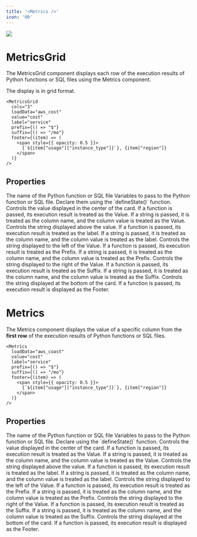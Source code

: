 ```yaml
---
title: '<Metrics />'
icon: '00'
---
```


<Frame>
  <img src="/assets/images/pages/metrics.jpg" />
</Frame>

# MetricsGrid

The MetricsGrid component displays each row of the execution results of Python functions or SQL files using the Metrics component.

The display is in grid format.

```tsx
<MetricsGrid
  cols="3"
  loadData="aws_cost"
  value="cost"
  label="service"
  prefix={() => "$"}
  suffix={() => "/mo"}
  footer={(item) => (
    <span style={{ opacity: 0.5 }}>
      {`${item["usage"]["instance_type"]}`}, {item["region"]}
    </span>
  )}
/>
```

## Properties

<ParamField path="loadData" type="string" required>
  The name of the Python function or SQL file
</ParamField>

<ParamField path="variables" type="{ [key: string]: any }">
  Variables to pass to the Python function or SQL file. Declare them using the `defineState()` function.
</ParamField>

<ParamField path="value" type="function | string">
  Controls the value displayed in the center of the card.
  If a function is passed, its execution result is treated as the Value. If a string is passed, it is treated as the column name, and the column value is treated as the Value.
</ParamField>

<ParamField path="label" type="function | string">
  Controls the string displayed above the value.
  If a function is passed, its execution result is treated as the label. If a string is passed, it is treated as the column name, and the column value is treated as the label.
</ParamField>

<ParamField path="preix" type="function | string">
  Controls the string displayed to the left of the Value.
  If a function is passed, its execution result is treated as the Prefix. If a string is passed, it is treated as the column name, and the column value is treated as the Prefix.
</ParamField>

<ParamField path="suffix" type="function | string">
  Controls the string displayed to the right of the Value.
  If a function is passed, its execution result is treated as the Suffix. If a string is passed, it is treated as the column name, and the column value is treated as the Suffix.
</ParamField>

<ParamField path="footer" type="function">
  Controls the string displayed at the bottom of the card.
  If a function is passed, its execution result is displayed as the Footer.
</ParamField>


# Metrics

The Metrics component displays the value of a specific column from the **first row** of the execution results of Python functions or SQL files.

```tsx
<Metrics
  loadData="aws_coast"
  value="cost"
  label="service"
  prefix={() => "$"}
  suffix={() => "/mo"}
  footer={(item) => (
    <span style={{ opacity: 0.5 }}>
      {`${item["usage"]["instance_type"]}`}, {item["region"]}
    </span>
  )}
/>
```
## Properties

<ParamField path="loadData" type="string" required>
  The name of the Python function or SQL file
</ParamField>

<ParamField path="varialbes" type="{ [key: string]: any }">
  Variables to pass to the Python function or SQL file. Declare using the `defineState()` function.
</ParamField>

<ParamField path="value" type="function | string">
  Controls the value displayed in the center of the card.
  If a function is passed, its execution result is treated as the Value. If a string is passed, it is treated as the column name, and the column value is treated as the Value.
</ParamField>

<ParamField path="label" type="function | string">
  Controls the string displayed above the value.
  If a function is passed, its execution result is treated as the label. If a string is passed, it is treated as the column name, and the column value is treated as the label.
</ParamField>

<ParamField path="preix" type="function | string">
  Controls the string displayed to the left of the Value.
  If a function is passed, its execution result is treated as the Prefix. If a string is passed, it is treated as the column name, and the column value is treated as the Prefix.
</ParamField>

<ParamField path="suffix" type="function | string">
  Controls the string displayed to the right of the Value.
  If a function is passed, its execution result is treated as the Suffix. If a string is passed, it is treated as the column name, and the column value is treated as the Suffix.
</ParamField>

<ParamField path="footer" type="function">
  Controls the string displayed at the bottom of the card.
  If a function is passed, its execution result is displayed as the Footer.
</ParamField>
